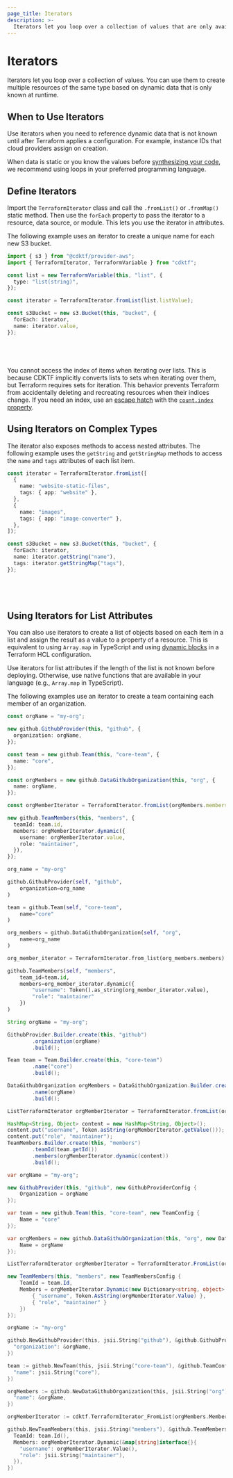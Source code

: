 ```yaml
---
page_title: Iterators
description: >-
  Iterators let you loop over a collection of values that are only available at runtime.
---
```


# Iterators

Iterators let you loop over a collection of values. You can use them to create multiple resources of the same type based on dynamic data that is only known at runtime.

## When to Use Iterators

Use iterators when you need to reference dynamic data that is not known until after Terraform applies a configuration. For example, instance IDs that cloud providers assign on creation.

When data is static or you know the values before [synthesizing your code](/cdktf/cli-reference/commands#synth), we recommend using loops in your preferred programming language.

## Define Iterators

Import the `TerraformIterator` class and call the `.fromList()` or `.fromMap()` static method. Then use the `forEach` property to pass the iterator to a resource, data source, or module. This lets you use the iterator in attributes.

The following example uses an iterator to create a unique name for each new S3 bucket.

<!-- #NEXT_CODE_BLOCK_SOURCE:java examples/java/documentation#iterators-define-iterators -->

<CodeTabs>

```typescript
import { s3 } from "@cdktf/provider-aws";
import { TerraformIterator, TerraformVariable } from "cdktf";

const list = new TerraformVariable(this, "list", {
  type: "list(string)",
});

const iterator = TerraformIterator.fromList(list.listValue);

const s3Bucket = new s3.Bucket(this, "bucket", {
  forEach: iterator,
  name: iterator.value,
});
```

```python
```

```java
```

```csharp
```

```go
```

</CodeTabs>

You cannot access the index of items when iterating over lists. This is because CDKTF implicitly converts lists to sets when iterating over them, but Terraform requires sets for iteration. This behavior prevents Terraform from accidentally deleting and recreating resources when their indices change. If you need an index, use an [escape hatch](/cdktf/concepts/resources#escape-hatch) with the [`count.index` property](/language/meta-arguments/count).

## Using Iterators on Complex Types

The iterator also exposes methods to access nested attributes. The following example uses the `getString` and `getStringMap` methods to access the `name` and `tags` attributes of each list item.

<!-- #NEXT_CODE_BLOCK_SOURCE:java examples/java/documentation#iterators-iterators-complex-types -->

<CodeTabs>

```typescript
const iterator = TerraformIterator.fromList([
  {
    name: "website-static-files",
    tags: { app: "website" },
  },
  {
    name: "images",
    tags: { app: "image-converter" },
  },
]);

const s3Bucket = new s3.Bucket(this, "bucket", {
  forEach: iterator,
  name: iterator.getString("name"),
  tags: iterator.getStringMap("tags"),
});
```

```python
```

```java
```

```csharp
```

```go
```

</CodeTabs>

## Using Iterators for List Attributes

You can also use iterators to create a list of objects based on each item in a list and assign the result as a value to a property of a resource. This is equivalent to using `Array.map` in TypeScript and using [dynamic blocks](/language/expressions/dynamic-blocks) in a Terraform HCL configuration.

Use iterators for list attributes if the length of the list is not known before deploying. Otherwise, use native functions that are available in your language (e.g., `Array.map` in TypeScript).

The following examples use an iterator to create a team containing each member of an organization.

<CodeTabs>

```typescript
const orgName = "my-org";

new github.GithubProvider(this, "github", {
  organization: orgName,
});

const team = new github.Team(this, "core-team", {
  name: "core",
});

const orgMembers = new github.DataGithubOrganization(this, "org", {
  name: orgName,
});

const orgMemberIterator = TerraformIterator.fromList(orgMembers.members);

new github.TeamMembers(this, "members", {
  teamId: team.id,
  members: orgMemberIterator.dynamic({
    username: orgMemberIterator.value,
    role: "maintainer",
  }),
});
```

```python
org_name = "my-org"

github.GithubProvider(self, "github",
    organization=org_name
)

team = github.Team(self, "core-team",
    name="core"
)

org_members = github.DataGithubOrganization(self, "org",
    name=org_name
)

org_member_iterator = TerraformIterator.from_list(org_members.members)

github.TeamMembers(self, "members",
    team_id=team.id,
    members=org_member_iterator.dynamic({
        "username": Token().as_string(org_member_iterator.value),
        "role": "maintainer"
    })
)
```

```java
String orgName = "my-org";

GithubProvider.Builder.create(this, "github")
        .organization(orgName)
        .build();

Team team = Team.Builder.create(this, "core-team")
        .name("core")
        .build();

DataGithubOrganization orgMembers = DataGithubOrganization.Builder.create(this, "org")
        .name(orgName)
        .build();

ListTerraformIterator orgMemberIterator = TerraformIterator.fromList(orgMembers.getMembers());

HashMap<String, Object> content = new HashMap<String, Object>();
content.put("username", Token.asString(orgMemberIterator.getValue()));
content.put("role", "maintainer");
TeamMembers.Builder.create(this, "members")
        .teamId(team.getId())
        .members(orgMemberIterator.dynamic(content))
        .build();
```

```csharp
var orgName = "my-org";

new GithubProvider(this, "github", new GithubProviderConfig {
    Organization = orgName
});

var team = new github.Team(this, "core-team", new TeamConfig {
    Name = "core"
});

var orgMembers = new github.DataGithubOrganization(this, "org", new DataGithubOrganizationConfig {
    Name = orgName
});

ListTerraformIterator orgMemberIterator = TerraformIterator.FromList(orgMembers.Members);

new TeamMembers(this, "members", new TeamMembersConfig {
    TeamId = team.Id,
    Members = orgMemberIterator.Dynamic(new Dictionary<string, object> {
        { "username", Token.AsString(orgMemberIterator.Value) },
        { "role", "maintainer" }
    })
});
```

```go
orgName := "my-org"

github.NewGithubProvider(this, jsii.String("github"), &github.GithubProviderConfig{
  "organization": &orgName,
})

team := github.NewTeam(this, jsii.String("core-team"), &github.TeamConfig{
  "name": jsii.String("core"),
})

orgMembers := github.NewDataGithubOrganization(this, jsii.String("org"), &github.DataGithubOrganizationConfig{
  "name": &orgName,
})

orgMemberIterator := cdktf.TerraformIterator_FromList(orgMembers.Members())

github.NewTeamMembers(this, jsii.String("members"), &github.TeamMembersConfig{
  TeamId: team.Id(),
  Members: orgMemberIterator.Dynamic(&map[string]interface{}{
    "username": orgMemberIterator.Value(),
    "role": jsii.String("maintainer"),
  }),
})
```

</CodeTabs>
